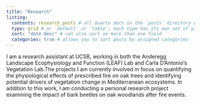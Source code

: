 ```yaml
---
title: "Research"
listing: 
  contents: research_posts # all Quarto docs in the `posts` directory will be included on your listing page
  type: grid # or `default` or `table`; each type has its own set of yaml options to include
  sort: "date desc" # can also sort on more than one field
  categories: true # allows you to sort posts by assigned categories 
---
```


I am a research assistant at UCSB, working in both the Anderegg Landscape Ecophysiology and Function (LEAF) Lab and Carla D'Antonio's Vegetation Lab.The projects I am currently involved in focus on quantifying the physiological effects of prescribed fire on oak trees and identifying potential drivers of vegetation change in Mediterranean ecosystems. In addition to this work, I am conducting a personal research project examining the impact of bark beetles on oak woodlands after fire events.

